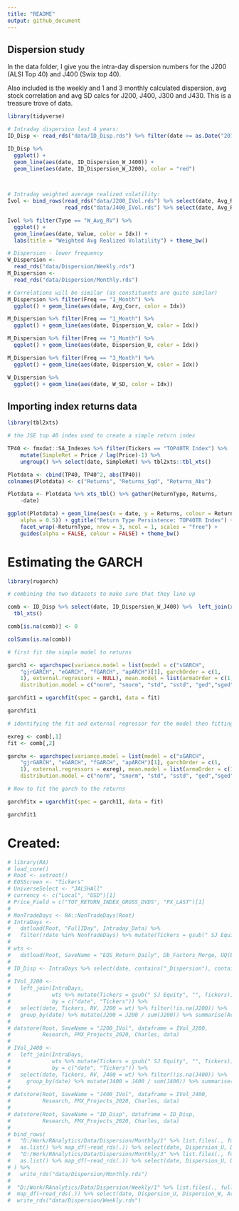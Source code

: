 ```yaml
---
title: "README"
output: github_document
---
```


## Dispersion study

In the data folder, I give you the intra-day dispersion numbers for the J200 (ALSI Top 40) and J400 (Swix top 40).

Also included is the weekly and 1 and 3 monthly calculated dispersion, avg stock correlation and avg SD calcs for J200, J400, J300 and J430. This is a treasure trove of data.



```r
library(tidyverse)

# Intraday dispersion last 4 years:
ID_Disp <- read_rds("data/ID_Disp.rds") %>% filter(date >= as.Date("2016-07-29") & date <= as.Date("2020-07-31"))

ID_Disp %>% 
  ggplot() + 
  geom_line(aes(date, ID_Dispersion_W_J400)) + 
  geom_line(aes(date, ID_Dispersion_W_J200), color = "red")


  
# Intraday weighted average realized volatility:
Ivol <- bind_rows(read_rds("data/J200_IVol.rds") %>% select(date, Avg_RV, W_Avg_RV = W_Avg_RV_J200) %>% mutate(Idx = "J200") %>% gather(Type, Value, -date, -Idx), 
                  read_rds("data/J400_IVol.rds") %>% select(date, Avg_RV, W_Avg_RV = W_Avg_RV_J400) %>% mutate(Idx = "J400") %>% gather(Type, Value, -date, -Idx))

Ivol %>% filter(Type == "W_Avg_RV") %>% 
  ggplot() + 
  geom_line(aes(date, Value, color = Idx)) + 
  labs(title = "Weighted Avg Realized Volatility") + theme_bw()

# Dispersion - lower frequency
W_Dispersion <- 
  read_rds("data/Dispersion/Weekly.rds")
M_Dispersion <- 
  read_rds("data/Dispersion/Monthly.rds")

# Correlations will be similar (as constituents are quite similar)
M_Dispersion %>% filter(Freq == "1_Month") %>% 
  ggplot() + geom_line(aes(date, Avg_Corr, color = Idx))

M_Dispersion %>% filter(Freq == "1_Month") %>% 
  ggplot() + geom_line(aes(date, Dispersion_W, color = Idx))

M_Dispersion %>% filter(Freq == "1_Month") %>% 
  ggplot() + geom_line(aes(date, Dispersion_U, color = Idx))

M_Dispersion %>% filter(Freq == "3_Month") %>% 
  ggplot() + geom_line(aes(date, Dispersion_W, color = Idx))

W_Dispersion %>% 
  ggplot() + geom_line(aes(date, W_SD, color = Idx))
```


## Importing index returns data 

```r
library(tbl2xts)

# the JSE top 40 index used to create a simple return index

TP40 <- fmxdat::SA_Indexes %>% filter(Tickers == "TOP40TR Index") %>% 
    mutate(SimpleRet = Price / lag(Price)-1) %>% 
    ungroup() %>% select(date, SimpleRet) %>% tbl2xts::tbl_xts()

Plotdata <- cbind(TP40, TP40^2, abs(TP40))
colnames(Plotdata) <- c("Returns", "Returns_Sqd", "Returns_Abs")

Plotdata <- Plotdata %>% xts_tbl() %>% gather(ReturnType, Returns, 
    -date)

ggplot(Plotdata) + geom_line(aes(x = date, y = Returns, colour = ReturnType, 
    alpha = 0.5)) + ggtitle("Return Type Persistence: TOP40TR Index") + 
    facet_wrap(~ReturnType, nrow = 3, ncol = 1, scales = "free") + 
    guides(alpha = FALSE, colour = FALSE) + theme_bw()

```


# Estimating the GARCH

```r
library(rugarch)

# combining the two datasets to make sure that they line up 

comb <- ID_Disp %>% select(date, ID_Dispersion_W_J400) %>%  left_join(xts_tbl(TP40), by="date") %>%
  tbl_xts() 

comb[is.na(comb)] <- 0 

colSums(is.na(comb))

# first fit the simple model to returns 

garch1 <- ugarchspec(variance.model = list(model = c("sGARCH", 
    "gjrGARCH", "eGARCH", "fGARCH", "apARCH")[1], garchOrder = c(1, 
    1), external.regressors = NULL), mean.model = list(armaOrder = c(1, 0), include.mean = TRUE), 
    distribution.model = c("norm", "snorm", "std", "sstd", "ged","sged", "nig", "ghyp", "jsu")[1])

garchfit1 = ugarchfit(spec = garch1, data = fit)

garchfit1

# identifying the fit and external regressor for the model then fitting it to GARCH-X

exreg <- comb[,1]
fit <- comb[,2]

garchx <- ugarchspec(variance.model = list(model = c("sGARCH", 
    "gjrGARCH", "eGARCH", "fGARCH", "apARCH")[1], garchOrder = c(1, 
    1), external.regressors = exreg), mean.model = list(armaOrder = c(1, 0), include.mean = TRUE), 
    distribution.model = c("norm", "snorm", "std", "sstd", "ged","sged", "nig", "ghyp", "jsu")[1])

# Now to fit the garch to the returns

garchfitx = ugarchfit(spec = garch11, data = fit)

garchfit1


```



# Created:

```r
# library(RA)
# load_core()
# Root <- setroot()
# EQSScreen <- "Tickers"
# UniverseSelect <- "JALSHAll"
# currency <- c("Local", "USD")[1]
# Price_Field = c("TOT_RETURN_INDEX_GROSS_DVDS", "PX_LAST")[1]
# 
# NonTradeDays <- RA::NonTradeDays(Root)
# IntraDays <-
#   datload(Root, "FullIDay", Intraday_Data) %>%
#   filter(!date %in% NonTradeDays) %>% mutate(Tickers = gsub(" SJ Equity", "", Tickers))
# 
# wts <-
#   datload(Root, SaveName = "EQS_Return_Daily", Db_Factors_Merge, UQ(EQSScreen), UQ(UniverseSelect), UQ(currency), UQ(Price_Field), EQS_Return_Daily)
# 
# ID_Disp <- IntraDays %>% select(date, contains("_Dispersion"), contains("_PXMove") ) %>% unique
# 
# IVol_J200 <-
#   left_join(IntraDays,
#             wts %>% mutate(Tickers = gsub(" SJ Equity", "", Tickers)) %>% select(date, Tickers, wt = J200_W_Adj) %>% filter(!is.na(wt)),
#             by = c("date", "Tickers")) %>%
#   select(date, Tickers, RV, J200 = wt) %>% filter(!is.na(J200)) %>%
#   group_by(date) %>% mutate(J200 = J200 / sum(J200)) %>% summarise(Avg_RV = mean(RV), W_Avg_RV_J200 = sum(J200 * RV) ) %>% ungroup() %>% unique
# 
# datstore(Root, SaveName = "J200_IVol", dataframe = IVol_J200,
#          Research, FMX_Projects_2020, Charles, data)
# 
# IVol_J400 <-
#   left_join(IntraDays,
#             wts %>% mutate(Tickers = gsub(" SJ Equity", "", Tickers)) %>% select(date, Tickers, wt = J400_W_Adj) %>% filter(!is.na(wt)),
#             by = c("date", "Tickers")) %>%
#   select(date, Tickers, RV, J400 = wt) %>% filter(!is.na(J400)) %>%
#     group_by(date) %>% mutate(J400 = J400 / sum(J400)) %>% summarise(Avg_RV = mean(RV), W_Avg_RV_J400 = sum(J400 * RV)) %>% ungroup() %>% unique
# 
# datstore(Root, SaveName = "J400_IVol", dataframe = IVol_J400,
#          Research, FMX_Projects_2020, Charles, data)
# 
# datstore(Root, SaveName = "ID_Disp", dataframe = ID_Disp,
#          Research, FMX_Projects_2020, Charles, data)
# 
# bind_rows(
#   "D:/Work/RAnalytics/Data/Dispersion/Monthly/1" %>% list.files(., full.names = T, recursive = T) %>%
#   as.list() %>% map_df(~read_rds(.)) %>% select(date, Dispersion_U, Dispersion_W, Avg_Corr, W_SD, Avg_SD, Idx) %>% unique %>% mutate(Freq = "1_Month"),
#   "D:/Work/RAnalytics/Data/Dispersion/Monthly/3" %>% list.files(., full.names = T, recursive = T) %>%
#   as.list() %>% map_df(~read_rds(.)) %>% select(date, Dispersion_U, Dispersion_W, Avg_Corr, W_SD, Idx) %>% unique %>% mutate(Freq = "3_Month")
# ) %>%
#   write_rds("data/Dispersion/Monthly.rds")
# 
#  "D:/Work/RAnalytics/Data/Dispersion/Weekly/1" %>% list.files(., full.names = T, recursive = T) %>%
#  map_df(~read_rds(.)) %>% select(date, Dispersion_U, Dispersion_W, Avg_Corr, W_SD, Idx) %>% unique %>% mutate(Freq = "Weekly") %>% 
#  write_rds("data/Dispersion/Weekly.rds")


```

